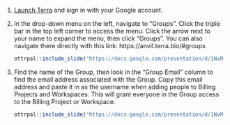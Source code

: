 1. [Launch Terra](https://anvil.terra.bio/#workspaces) and sign in with your Google account.

1. In the drop-down menu on the left, navigate to "Groups". Click the triple bar in the top left corner to access the menu. Click the arrow next to your name to expand the menu, then click "Groups".  You can also navigate there directly with this link: https://anvil.terra.bio/#groups

    ```r
ottrpal::include_slide("https://docs.google.com/presentation/d/1NvMcwnnmXVHxrnaxRaZqmUmAdy4Suzc4CyDuMvmD2wo/edit#slide=id.g116f8d759be_0_2")
    ```

1. Find the name of the Group, then look in the "Group Email" column to find the email address associated with the Group.  Copy this email address and paste it in as the username when adding people to Billing Projects and Workspaces.  This will grant everyone in the Group access to the Billing Project or Workspace.

    ```r
ottrpal::include_slide("https://docs.google.com/presentation/d/1NvMcwnnmXVHxrnaxRaZqmUmAdy4Suzc4CyDuMvmD2wo/edit#slide=id.g1baba6c5e0d_1_737")
    ```
